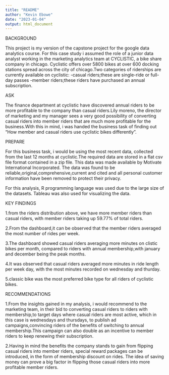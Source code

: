 ```yaml
---
title: "README"
author: "Kevin Ebowe"
date: "2023-01-04"
output: html_document
---
```


BACKGROUND

This project is my version of the capstone project for the google data analytics course.
For this case study i assumed the role of a junior data analyst working in the marketing analytics team at CYCLISTIC, a bike share company in chicago. Cyclistic offers over 5800 bikes at over 600 docking stations spread across the city of chicago.Two categories of riderships are currently available on cyclistic:
-casual riders;these are single-ride or full-day passes
-member riders;these riders have purchased an annual subscription.

ASK

The finance department at cyclistic have discovered annual riders to be more profitable to the company than casual riders.Lily moreno, the director of marketing and my manager sees a very good possibility of converting casual riders into member riders that are much more profitable for the business.With this in mind, i was handed the business task of finding out "How member and casual riders use cyclistic bikes differently".

PREPARE

For this business task, i would be using the most recent data, collected from\ the last 12 months at cyclistic.The required data are stored in a flat csv file format contained in a zip file. This data was made available by Motivate International Incorporated. The data was found to be reliable,original,comprehensive,current and cited and all personal customer information have been removed to protect their privacy.

For this analysis, R programming language was used due to the large size of the datasets. Tableau was also used for visualizing the data.



KEY FINDINGS

1.from the riders distribution above, we have more member riders than casual riders, with member riders taking up 59.77% of total riders.

2.From the dashboard,it can be observed that the member riders averaged the most number of rides per week.

3.The dashboard showed casual riders averaging more minutes on clistic bikes per month, compared to riders with annual membership,with january and december being the peak months.

4.It was observed that casual riders averaged more minutes in ride length per week day, with the most minutes recorded on wednesday and thurday.

5.classic bike was the most preferred bike type for all riders of cyclistic bikes.


RECOMMENDATIONS

1.From the insights gained in my analysis, i would recommend to the marketing team, in their bid to converting casual riders to riders with membership,to target days where casual riders are most active, which in this case is wednesdays and thursdays, to publish ad campaigns,convincing riders of the benefits of switching to annual membership.This campaign can also double as an incentive to member riders to keep renewing their subscription.

2.Having in mind the benefits the company stands to gain from flipping casual riders into member riders, special reward packages can be introduced, in the form of membership discount on rides. The idea of saving money can prove a big factor in flipping those casual riders into more profitable member riders.


